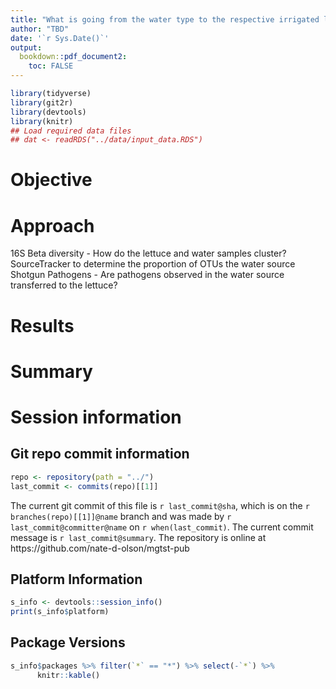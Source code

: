 ```yaml
---
title: "What is going from the water type to the respective irrigated lettuce type?"
author: "TBD"
date: '`r Sys.Date()`'
output:
  bookdown::pdf_document2: 
    toc: FALSE
---
```


```r
library(tidyverse)
library(git2r)
library(devtools)
library(knitr)
## Load required data files 
## dat <- readRDS("../data/input_data.RDS")
```

# Objective 

# Approach  
16S Beta diversity - How do the lettuce and water samples cluster?
SourceTracker to determine the proportion of OTUs the water source
Shotgun Pathogens - Are pathogens observed in the water source transferred to the lettuce?

# Results  

# Summary

# Session information 

## Git repo commit information
```r
repo <- repository(path = "../")
last_commit <- commits(repo)[[1]]
```

The current git commit of this file is `r last_commit@sha`, which is on the `r branches(repo)[[1]]@name` branch and was made by `r last_commit@committer@name` on `r when(last_commit)`. The current commit message is `r last_commit@summary`. The repository is online at https://github.com/nate-d-olson/mgtst-pub  


## Platform Information
```r
s_info <- devtools::session_info()
print(s_info$platform)
```


## Package Versions
```r
s_info$packages %>% filter(`*` == "*") %>% select(-`*`) %>% 
      knitr::kable()
```
